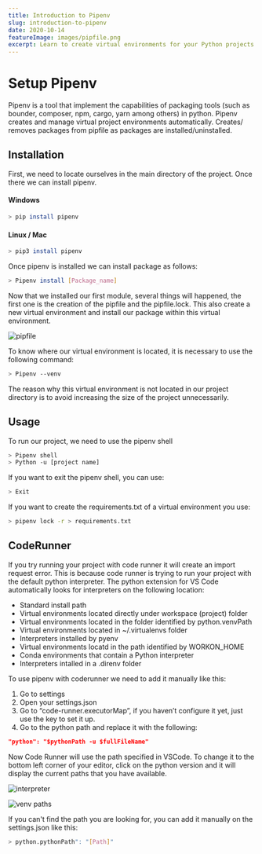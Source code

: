 ```yaml
---
title: Introduction to Pipenv
slug: introduction-to-pipenv
date: 2020-10-14
featureImage: images/pipfile.png
excerpt: Learn to create virtual environments for your Python projects.
---
```


# Setup Pipenv

Pipenv is a tool that implement the capabilities of packaging tools (such as bounder, composer, npm, cargo, yarn among others) in python.
Pipenv creates and manage virtual project environments automatically. Creates/ removes packages from pipfile as packages are installed/uninstalled.

## Installation

First, we need to locate ourselves in the main directory of the project. Once there we can install pipenv.

#### Windows

```bash
> pip install pipenv
```

#### Linux / Mac

```bash
> pip3 install pipenv
```

Once pipenv is installed we can install package as follows:

```bash
> Pipenv install [Package_name]
```

Now that we installed our first module, several things will happened, the first one is the creation of the pipfile and the pipfile.lock. This also create a new virtual environment and install our package within this virtual environment.

![pipfile](Images/pipfile.png)

To know where our virtual environment is located, it is necessary to use the following command:

```bash
> Pipenv --venv
```

The reason why this virtual environment is not located in our project directory is to avoid increasing the size of the project unnecessarily.

## Usage

To run our project, we need to use the pipenv shell

```bash
> Pipenv shell
> Python -u [project name]
```

If you want to exit the pipenv shell, you can use:

```bash
> Exit
```

If you want to create the requirements.txt of a virtual environment you use:

```bash
> pipenv lock -r > requirements.txt
```

## CodeRunner

If you try running your project with code runner it will create an import request error. This is because code runner is trying to run your project with the default python interpreter.
The python extension for VS Code automatically looks for interpreters on the following location:

- Standard install path
- Virtual environments located directly under workspace (project) folder
- Virtual environments located in the folder identified by python.venvPath
- Virtual environments located in ~/.virtualenvs folder
- Interpreters installed by pyenv
- Virtual environments locatd in the path identified by WORKON_HOME
- Conda environments that contain a Python interpreter
- Interpreters intalled in a .direnv folder

To use pipenv with coderunner we need to add it manually like this:

1. Go to settings
2. Open your settings.json
3. Go to “code-runner.executorMap”, if you haven’t configure it yet, just use the key to set it up.
4. Go to the python path and replace it with the following:

```json
"python": "$pythonPath -u $fullFileName"
```

Now Code Runner will use the path specified in VSCode. To change it to the bottom left corner of your editor, click on the python version and it will display the current paths that you have available.

![interpreter](images/interpreter.png)

![venv paths](images/venv_paths.png)

If you can't find the path you are looking for, you can add it manually on the settings.json like this:

```bash
> python.pythonPath": "[Path]"
```
